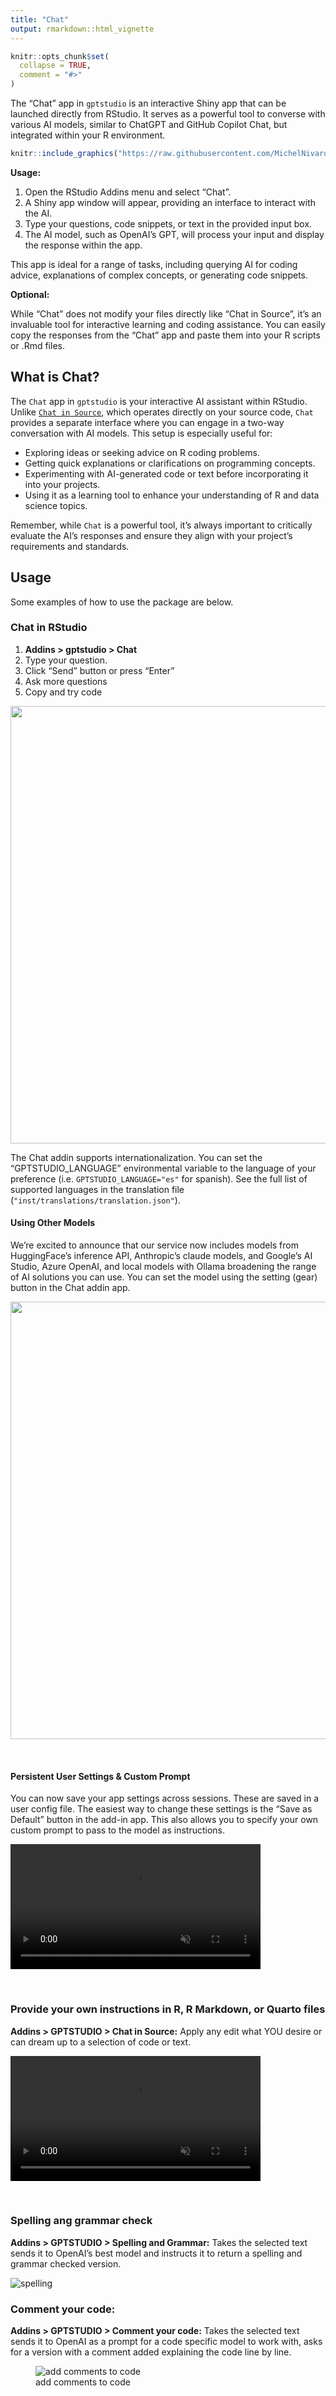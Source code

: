 ```yaml
---
title: "Chat"
output: rmarkdown::html_vignette
---
```


```r
knitr::opts_chunk$set(
  collapse = TRUE,
  comment = "#>"
)
```

The "Chat" app in `gptstudio` is an interactive Shiny app that can be launched directly from RStudio. It serves as a powerful tool to converse with various AI models, similar to ChatGPT and GitHub Copilot Chat, but integrated within your R environment.

```r
knitr::include_graphics("https://raw.githubusercontent.com/MichelNivard/gptstudio/main/media/gptstudio-chat-app.png") # nolint
```

**Usage:**

1. Open the RStudio Addins menu and select "Chat".
2. A Shiny app window will appear, providing an interface to interact with the AI.
3. Type your questions, code snippets, or text in the provided input box.
4. The AI model, such as OpenAI's GPT, will process your input and display the response within the app.

This app is ideal for a range of tasks, including querying AI for coding advice, explanations of complex concepts, or generating code snippets.

**Optional:**

While "Chat" does not modify your files directly like "Chat in Source", it's an invaluable tool for interactive learning and coding assistance. You can easily copy the responses from the "Chat" app and paste them into your R scripts or .Rmd files.

## What is Chat?

The `Chat` app in `gptstudio` is your interactive AI assistant within RStudio. Unlike [`Chat in Source`](articles/chat-in-source.md), which operates directly on your source code, `Chat` provides a separate interface where you can engage in a two-way conversation with AI models. This setup is especially useful for:

- Exploring ideas or seeking advice on R coding problems.
- Getting quick explanations or clarifications on programming concepts.
- Experimenting with AI-generated code or text before incorporating it into your projects.
- Using it as a learning tool to enhance your understanding of R and data science topics.

Remember, while `Chat` is a powerful tool, it's always important to critically evaluate the AI's responses and ensure they align with your project's requirements and standards.

## Usage

Some examples of how to use the package are below.

### Chat in RStudio

1.  **Addins \> gptstudio \> Chat**
2.  Type your question.
3.  Click “Send” button or press "Enter"
4.  Ask more questions
5.  Copy and try code

![](https://raw.githubusercontent.com/MichelNivard/gptstudio/main/media/gptstudio-ggplot2-example.gif){width=700px}

The Chat addin supports internationalization. You can set the "GPTSTUDIO_LANGUAGE" environmental variable to the language of your preference (i.e. `GPTSTUDIO_LANGUAGE="es"` for spanish). See the full list of supported languages in the translation file (`"inst/translations/translation.json"`).

#### Using Other Models

We're excited to announce that our service now includes models from HuggingFace's inference API, Anthropic's claude models, and Google's AI Studio, Azure OpenAI, and local models with Ollama broadening the range of AI solutions you can use. You can set the model using the setting (gear) button in the Chat addin app.

![](https://raw.githubusercontent.com/MichelNivard/gptstudio/main/media/gptstudio-change-model.gif){width=700px}

<br>

#### Persistent User Settings & Custom Prompt

You can now save your app settings across sessions. These are saved in a user config file. The easiest way to change these settings is the "Save as Default" button in the add-in app. This also allows you to specify your own custom prompt to pass to the model as instructions.

<video src="https://user-images.githubusercontent.com/6314313/252512933-5965b70c-4d58-4b82-aa67-7e2baf10660c.mov" data-canonical-src="https://user-images.githubusercontent.com/6314313/252512933-5965b70c-4d58-4b82-aa67-7e2baf10660c.mov" controls="controls" muted="muted" class="d-block rounded-bottom-2 border-top width-fit" style="max-height:640px; min-height: 200px; max-width:700px">

</video>

<br>

### Provide your own instructions in R, R Markdown, or Quarto files

**Addins \> GPTSTUDIO \> Chat in Source:** Apply any edit what YOU desire or can dream up to a selection of code or text.

<video src="https://user-images.githubusercontent.com/6314313/225774578-72e4e966-a740-4afc-beca-1ac25abb504c.mov" controls="controls" muted="muted" class="d-block rounded-bottom-2 border-top width-fit" style="max-height:640px; min-height: 200px; max-width:700px">

</video>

<br>

### Spelling ang grammar check

**Addins \> GPTSTUDIO \> Spelling and Grammar:** Takes the selected text sends it to OpenAI's best model and instructs it to return a spelling and grammar checked version.

![spelling](https://raw.githubusercontent.com/MichelNivard/gptstudio/main/media/spelling.gif)
<br>

### Comment your code:

**Addins \> GPTSTUDIO \> Comment your code:** Takes the selected text sends it to OpenAI as a prompt for a code specific model to work with, asks for a version with a comment added explaining the code line by line.

![add comments to code](https://raw.githubusercontent.com/MichelNivard/gptstudio/main/media/comments.gif)
